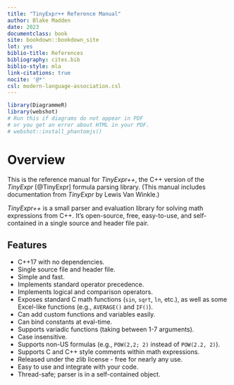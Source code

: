 ```yaml
--- 
title: "TinyExpr++ Reference Manual"
author: Blake Madden
date: 2023
documentclass: book
site: bookdown::bookdown_site
lot: yes
biblio-title: References
bibliography: cites.bib
biblio-style: mla
link-citations: true
nocite: '@*'
csl: modern-language-association.csl
---
```


```r
library(DiagrammeR)
library(webshot)
# Run this if diagrams do not appear in PDF
# or you get an error about HTML in your PDF.
# webshot::install_phantomjs()
```

# Overview

This is the reference manual for *TinyExpr++*, the C++ version of the *TinyExpr* [@TinyExpr] formula parsing library. (This manual includes documentation from *TinyExpr* by Lewis Van Winkle.)

*TinyExpr++* is a small parser and evaluation library for solving math expressions from C++.
It's open-source, free, easy-to-use, and self-contained in a single source and header file pair.

## Features

- C++17 with no dependencies.
- Single source file and header file.
- Simple and fast.
- Implements standard operator precedence.
- Implements logical and comparison operators.
- Exposes standard C math functions (`sin`, `sqrt`, `ln`, etc.), as well as some Excel-like functions (e.g., `AVERAGE()` and `IF()`).
- Can add custom functions and variables easily.
- Can bind constants at eval-time.
- Supports variadic functions (taking between 1-7 arguments).
- Case insensitive.
- Supports non-US formulas (e.g., `POW(2,2; 2)` instead of `POW(2.2, 2)`).
- Supports C and C++ style comments within math expressions.
- Released under the zlib license - free for nearly any use.
- Easy to use and integrate with your code.
- Thread-safe; parser is in a self-contained object.
